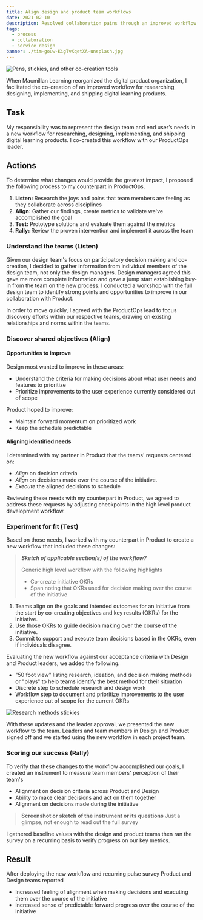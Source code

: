 ```yaml
---
title: Align design and product team workflows
date: 2021-02-10
description: Resolved collaboration pains through an improved workflow.
tags:
  - process
  - collaboration
  - service design
banner: ./tim-gouw-KigTvXqetXA-unsplash.jpg
---
```


![Pens, stickies, and other co-creation tools](tim-gouw-KigTvXqetXA-unsplash.jpg "Implements of co-creation")

When Macmillan Learning reorganized the digital product organization, I facilitated the co-creation of an improved workflow for researching, designing, implementing, and shipping digital learning products.

## Task ##

My responsibility was to represent the design team and end user’s needs in a new workflow for researching, designing, implementing, and shipping digital learning products. I co-created this workflow with our ProductOps leader.

## Actions ##

To determine what changes would provide the greatest impact, I proposed the following process to my counterpart in ProductOps.

1. **Listen:** Research the joys and pains that team members are feeling as they collaborate across disciplines
2. **Align:** Gather our findings, create metrics to validate we've accomplished the goal
3. **Test:** Prototype solutions and evaluate them against the metrics
4. **Rally:** Review the proven intervention and implement it across the team

### Understand the teams (Listen) ###

Given our design team's focus on participatory decision making and co-creation, I decided to gather information from individual members of the design team, not only the design managers. Design managers agreed this gave me more complete information and gave a jump start establishing buy-in from the team on the new process. I conducted a workshop with the full design team to identify strong points and opportunities to improve in our collaboration with Product.

In order to move quickly, I agreed with the ProductOps lead to focus discovery efforts within our respective teams, drawing on existing relationships and norms within the teams.

### Discover shared objectives (Align) ###

#### Opportunities to improve ####

Design most wanted to improve in these areas:

- Understand the criteria for making decisions about what user needs and features to prioritize
- Prioritize improvements to the user experience currently considered out of scope

Product hoped to improve:

- Maintain forward momentum on prioritized work
- Keep the schedule predictable

#### Aligning identified needs ####

I determined with my partner in Product that the teams' requests centered on:

- _Align_ on decision criteria
- _Align_ on decisions made over the course of the initiative.
- _Execute_ the aligned decisions to schedule

Reviewing these needs with my counterpart in Product, we agreed to address these requests by adjusting checkpoints in the high level product development workflow.

### Experiment for fit (Test) ###

Based on those needs, I worked with my counterpart in Product to create a new workflow that included these changes:

> **_Sketch of applicable section(s) of the workflow?_**
>
> Generic high level workflow with the following highlights
>
> - Co-create initiative OKRs
> - Span noting that OKRs used for decision making over the course of the initiative

1. Teams align on the goals and intended outcomes for an initiative from the start by co-creating objectives and key results (OKRs) for the initiative.
2. Use those OKRs to guide decision making over the course of the initiative.
3. Commit to support and execute team decisions based in the OKRs, even if individuals disagree.

Evaluating the new workflow against our acceptance criteria with Design and Product leaders, we added the following.

- "50 foot view" listing research, ideation, and decision making methods or "plays" to help teams identify the best method for their situation
- Discrete step to schedule research and design work
- Workflow step to document and prioritize improvements to the user experience out of scope for the current OKRs

![Research methods stickies](./david-travis-WC6MJ0kRzGw-unsplash.jpg "Stickies time")

With these updates and the leader approval, we presented the new workflow to the team. Leaders and team members in Design and Product signed off and we started using the new workflow in each project team.

### Scoring our success (Rally) ###

To verify that these changes to the workflow accomplished our goals, I created an instrument to measure team members' perception of their team's

- Alignment on decision criteria across Product and Design
- Ability to make clear decisions and act on them together
- Alignment on decisions made during the initiative

> **Screenshot or sketch of the instrument or its questions**
> Just a glimpse, not enough to read out the full survey

I gathered baseline values with the design and product teams then ran the survey on a recurring basis to verify progress on our key metrics.

## Result ##

After deploying the new workflow and recurring pulse survey Product and Design teams reported

- Increased feeling of alignment when making decisions and executing them over the course of the initiative
- Increased sense of predictable forward progress over the course of the initiative
